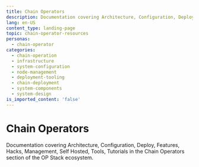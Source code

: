 ```yaml
---
title: Chain Operators
description: Documentation covering Architecture, Configuration, Deploy, Features, Hacks, Management, Self Hosted, Tools, Tutorials in the Chain Operators section of the OP Stack ecosystem.
lang: en-US
content_type: landing-page
topic: chain-operator-resources
personas:
  - chain-operator
categories:
  - chain-operation
  - infrastructure
  - system-configuration
  - node-management
  - deployment-tooling
  - chain-deployment
  - system-components
  - system-design
is_imported_content: 'false'
---
```



# Chain Operators

Documentation covering Architecture, Configuration, Deploy, Features, Hacks, Management, Self Hosted, Tools, Tutorials in the Chain Operators section of the OP Stack ecosystem.

<Cards>
  <Card title="Chain architecture" href="/operators/chain-operators/architecture" />

  <Card title="Configuration" href="/operators/chain-operators/configuration" />

  <Card title="Deploy" href="/operators/chain-operators/deploy" />

  <Card title="Features" href="/operators/chain-operators/features" />

  <Card title="Management" href="/operators/chain-operators/management" />

  <Card title="How to start a self-hosted chain" href="/operators/chain-operators/self-hosted" />

  <Card title="Tools" href="/operators/chain-operators/tools" />

  <Card title="Tutorials" href="/operators/chain-operators/tutorials" />
</Cards>
